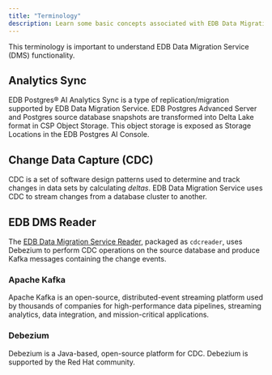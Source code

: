 ```yaml
---
title: "Terminology"
description: Learn some basic concepts associated with EDB Data Migration Service. 
---
```


This terminology is important to understand EDB Data Migration Service (DMS) functionality.

## Analytics Sync

EDB Postgres® AI Analytics Sync is a type of replication/migration supported by EDB Data Migration Service. EDB Postgres Advanced Server and Postgres source database snapshots are transformed into Delta Lake format in CSP Object Storage. This object storage is exposed as Storage Locations in the EDB Postgres AI Console.

## Change Data Capture (CDC)

CDC is a set of software design patterns used to determine and track changes in data sets by calculating *deltas*. EDB Data Migration Service uses CDC to stream changes from a database cluster to another. 

## EDB DMS Reader

The [EDB Data Migration Service Reader](./getting_started/installing/), packaged as `cdcreader`, uses Debezium to perform CDC operations on the source database and produce Kafka messages containing the change events.

### Apache Kafka

Apache Kafka is an open-source, distributed-event streaming platform used by thousands of companies for high-performance data pipelines, streaming analytics, data integration, and mission-critical applications.

### Debezium

Debezium is a Java-based, open-source platform for CDC. Debezium is supported by the Red Hat community.

